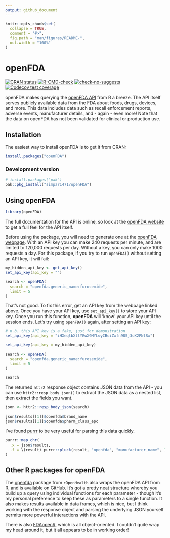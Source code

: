 ```yaml
---
output: github_document
---
```


<!-- README.md is generated from README.Rmd. Please edit that file -->

```r
knitr::opts_chunk$set(
  collapse = TRUE,
  comment = "#>",
  fig.path = "man/figures/README-",
  out.width = "100%"
)
```

# openFDA

<!-- badges: start -->
[![CRAN status](https://www.r-pkg.org/badges/version/openFDA)](https://CRAN.R-project.org/package=openFDA)
[![R-CMD-check](https://github.com/simpar1471/openFDA/actions/workflows/R-CMD-check.yaml/badge.svg)](https://github.com/simpar1471/openFDA/actions/workflows/R-CMD-check.yaml)
[![check-no-suggests](https://github.com/simpar1471/openFDA/actions/workflows/check-no-suggests.yaml/badge.svg)](https://github.com/simpar1471/openFDA/actions/workflows/check-no-suggests.yaml)
[![Codecov test coverage](https://codecov.io/gh/simpar1471/openFDA/graph/badge.svg)](https://app.codecov.io/gh/simpar1471/openFDA)
<!-- badges: end -->

openFDA makes querying the [openFDA API](https://open.fda.gov/apis/) from R a breeze.
The API itself serves publicly available data from the FDA about foods, drugs, devices, and more.
This data includes data such as recall enforcement reports, adverse events, manufacturer details, and - again - even more!
Note that the data on openFDA has not been validated for clinical or production use.

## Installation

The easiest way to install openFDA is to get it from CRAN:
```r
install.packages("openFDA")
```

### Development version
```r
# install.packages("pak")
pak::pkg_install("simpar1471/openFDA")
```

## Using openFDA
```r
library(openFDA)
```

The full documentation for the API is online, so look at the [openFDA 
website](https://open.fda.gov/apis/) to get a full feel for the API itself.

Before using the package, you will need to generate one at the [openFDA webpage](https://open.fda.gov/apis/authentication/).
With an API key you can make 240 requests per minute, and are limited to 120,000 requests per day.
Without a key, you can only make 1000 requests a day.
For this package, if you try to run `openFDA()` without setting an API key, it will fail:

```r
my_hidden_api_key <- get_api_key()
set_api_key(api_key = "")
```

```r
search <- openFDA(
  search = "openfda.generic_name:furosemide",
  limit = 5
)
```

That's not good.
To fix this error, get an API key from the webpage linked above.
Once you have your API key, use `set_api_key()` to store your API key.
Once you run this function, **openFDA** will 'know' your API key until the session ends.
Let's try using `openFDA()` again, after setting an API key:

```r
# n.b. this API key is a fake, just for demonstration
set_api_key(api_key = "iHXeqlbXtlYEwX9MYLwyCBuiZxfn98Sj3oX2FNtSx")
```

```r
set_api_key(api_key = my_hidden_api_key)
```

```r
search <- openFDA(
  search = "openfda.generic_name:furosemide",
  limit = 5
)

search
```

The returned `httr2` response object contains JSON data from the API - you can use `httr2::resp_body_json()` to extract the JSON data as a nested list, then extract the fields you want.

```r
json <- httr2::resp_body_json(search)

json$results[[1]]$openfda$brand_name
json$results[[1]]$openfda$pharm_class_epc
```

I've found [purrr](https://purrr.tidyverse.org/) to be very useful for parsing this data quickly.

```r
purrr::map_chr(
  .x = json$results, 
  .f = \(result) purrr::pluck(result, "openfda", "manufacturer_name", 1)
)
```

## Other R packages for openFDA

The [openfda](https://github.com/rOpenHealth/openfda) package from `rOpenHealth` also wraps the openFDA API from R, and is available on GitHub.
It's got a pretty neat structure whereby you build up a query using individual functions for each parameter - though it's my personal preference to keep these as parameters to a single function.
It also makes results available in data frames, which is nice, but I think working with the response object and parsing the underlying JSON yourself permits more powerful interactions with the API.

There is also [FDAopenR](https://github.com/ck2136/FDAopenR/), which is all object-oriented.
I couldn't quite wrap my head around it, but it all appears to be in working order!
